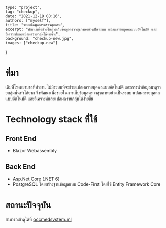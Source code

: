 
	type: "project",
	tag: "checkup",
	date: "2021-12-19 08:16",
    authors: ["myself"],
	title: "ระบบข้อมูลการตรวจสุขภาพ",
	excerpt: "พัฒนาเพื่อช่วยในการเก็บข้อมูลตรวจสุขภาพอย่างเป็นระบบ แปลผลรายบุคคลแบบอัตโนมัติ และวิเคราะห์และแปลผลรายกลุ่มได้ง่ายขึ้น",
	background: "checkup-new.jpg",
	images: ["checkup-new"]
}

# ที่มา

เดิมที่โรงพยาบาลที่ทำงาน ไม่มีระบบที่จะช่วยแปลผลรายบุคคลแบบอัตโนมัติ และการนำข้อมูลมาดูรายกลุ่มนั้นทำได้ยาก จึงพัฒนาเพื่อช่วยในการเก็บข้อมูลตรวจสุขภาพอย่างเป็นระบบ แปลผลรายบุคคลแบบอัตโนมัติ และวิเคราะห์และแปลผลรายกลุ่มได้ง่ายขึ้น

# Technology stack ที่ใช้
## Front End

- Blazor Webassembly 

## Back End

- Asp.Net Core (.NET 6)
- PostgreSQL โดยสร้างฐานข้อมูลแบบ Code-First โดยใช้ Entity Framework Core

# สถานะปัจจุบัน

สามารถเข้าดูได้ที่ [occmedsystem.ml](https://occmedsystem.ml/)
